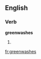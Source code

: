 ==English==

===Verb===
'''greenwashes'''

# {{third-person singular of|[[greenwash]]}}

[[fr:greenwashes]]